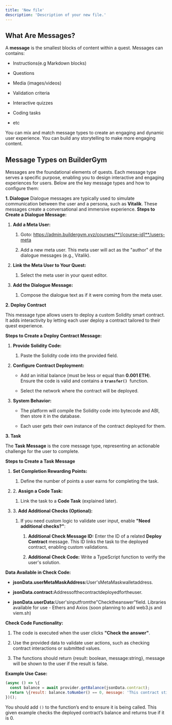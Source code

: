 ```yaml
---
title: 'New file'
description: 'Description of your new file.'
---
```


## **What Are Messages?**

A **message** is the smallest blocks of content within a quest. Messages can contains:

* Instructions(e.g Markdown blocks)

* Questions

* Media (images/videos)

* Validation criteria

* Interactive quizzes&#x20;

* Coding tasks

* etc

You can mix and match message types to create an engaging and dynamic user experience. You can build any storytelling to make more engaging content.

## **Message Types on BuilderGym**

Messages are the foundational elements of quests. Each message type serves a specific purpose, enabling you to design interactive and engaging experiences for users. Below are the key message types and how to configure them:

**1. Dialogue**
Dialogue messages are typically used to simulate communication between the user and a persona, such as **Vitalik**. These messages create a conversational and immersive experience.
**Steps to Create a Dialogue Message:**

1. **Add a Meta User:**

   1. Goto: https://admin.buildergym.xyz/courses/**\[course-id]**/users-meta

   2. Add a new meta user. This meta user will act as the "author" of the dialogue messages (e.g., Vitalik).

2. **Link the Meta User to Your Quest:**

   1. Select the meta user in your quest editor.

3. **Add the Dialogue Message:**

   1. Compose the dialogue text as if it were coming from the meta user.

**2. Deploy Contract**

This message type allows users to deploy a custom Solidity smart contract. It adds interactivity by letting each user deploy a contract tailored to their quest experience.

**Steps to Create a Deploy Contract Message:**

1. **Provide Solidity Code:**

   1. Paste the Solidity code into the provided field.

2. **Configure Contract Deployment:**

   * Add an initial balance (must be less or equal than **0.001 ETH**). Ensure the code is valid
     and contains a **`transfer() `**&#x66;unction.

   * Select the network where the contract will be deployed.

3. **System Behavior:**

   * The platform will compile the Solidity code into bytecode and ABI, then store it in
     the database.

   * Each user gets their own instance of the contract deployed for them.

**3. Task**

The **Task Message** is the core message type, representing an actionable challenge for the user
to complete.

**Steps to Create a Task Message**

1. **Set Completion Rewarding Points:**

   1. Define the number of points a user earns for completing the task.

2. 2\. **Assign a Code Task:**

   1. Link the task to a **Code Task** (explained later).

3. 3\. **Add Additional Checks (Optional):**

   1. If you need custom logic to validate user input, enable **"Need additional checks?"**:

      1. **Additional Check Message ID:** Enter the ID of a related **Deploy**
         **Contract** message. This ID links the task to the deployed contract,
         enabling custom validations.

      2. **Additional Check Code:** Write a TypeScript function to verify the user's
         solution.

**Data Available in Check Code:**

* **jsonData.userMetaMaskAddress:**&#x55;ser'sMetaMaskwalletaddress.

* **jsonData.contract:**&#x41;ddressofthecontractdeployedfortheuser.

* **jsonData.userData:**&#x55;ser'sinputfromthe"Checktheanswer"field. Libraries available for use - Ethers and Axios (soon planning to add web3.js and viem.sh)

**Check Code Functionality:**

1. The code is executed when the user clicks **"Check the answer"**.

2. Use the provided data to validate user actions, such as checking contract interactions or submitted values.

3. The functions should return \{result: boolean, message:string}, message will be shown to the user if the result is false.

**Example Use Case:**

```javascript
(async () => \{
  const balance = await provider.getBalance(jsonData.contract);
  return \{result: balance.toNumber() == 0, message: 'This contract still have some funds on it'}; // true if balance is 0
})();
```

You should add `()` to the function’s end to ensure it is being called. This given example checks the deployed contract’s balance and returns true if it is 0.